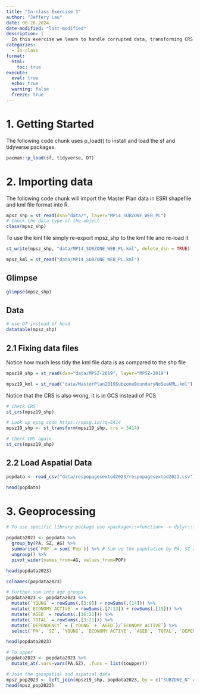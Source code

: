 ```yaml
---
title: "In-class Exercise 1"
author: "Jeffery Lau"
date: 08-26-2024
date-modified: "last-modified"
description: |
  In this exercise we learn to handle corrupted data, transforming CRS as well as some geoprocessing and joining of geospatial and aspatial data
categories:
  - In-class
format:
  html:
    toc: true
execute: 
  eval: true
  echo: true
  warning: false
  freeze: true
---
```


# 1. Getting Started

The following code chunk uses p_load() to install and load the sf and tidyverse packages.

```r
pacman::p_load(sf, tidyverse, DT)
```

# 2. Importing data

The following code chunk will import the Master Plan data in ESRI shapefile and kml file format into R.

```r
mpsz_shp = st_read(dsn="data/", layer="MP14_SUBZONE_WEB_PL")
# Check the data type of the object
class(mpsz_shp)
```

To use the kml file simply re-export mpsz_shp to the kml file and re-load it

```r
st_write(mpsz_shp, "data/MP14_SUBZONE_WEB_PL.kml", delete_dsn = TRUE)

mpsz_kml = st_read("data/MP14_SUBZONE_WEB_PL.kml")
```

::: panel-tabset
## Glimpse

```r
glimpse(mpsz_shp)
```

## Data

```r
# use DT instead of head
datatable(mpsz_shp)
```
:::

## 2.1 Fixing data files

Notice how much less tidy the kml file data is as compared to the shp file

```r
mpsz19_shp = st_read(dsn="data/MPSZ-2019", layer="MPSZ-2019") 

mpsz19_kml = st_read("data/MasterPlan2019SubzoneBoundaryNoSeaKML.kml")
```

Notice that the CRS is also wrong, it is in GCS instead of PCS

```r
# Check CRS
st_crs(mpsz19_shp)

# Look up epsg code https://epsg.io/?q=3414
mpsz19_shp <- st_transform(mpsz19_shp, crs = 3414)

# Check CRS again
st_crs(mpsz19_shp)

```

## 2.2 Load Aspatial Data

```r
popdata <- read_csv("data/respopagesextod2023/respopagesextod2023.csv")

head(popdata)
```

# 3. Geoprocessing

```r
# To use specific library package use <package>::<function> -> dplyr::filter()

popdata2023 <- popdata %>% 
  group_by(PA, SZ, AG) %>%
  summarise(`POP` = sum(`Pop`)) %>% # Sum up the population by PA, SZ and AG
  ungroup() %>%
  pivot_wider(names_from=AG, values_from=POP)

head(popdata2023)
```

```r
colnames(popdata2023)

# Further sum into age groups
popdata2023 <- popdata2023 %>%
  mutate(`YOUNG` = rowSums(.[3:6]) + rowSums(.[14])) %>%
  mutate(`ECONOMY ACTIVE` = rowSums(.[7:13]) + rowSums(.[15])) %>%
  mutate(`AGED` = rowSums(.[16:21])) %>%
  mutate(`TOTAL` = rowSums(.[3:21])) %>%
  mutate(`DEPENDENCY` = (`YOUNG` + `AGED`)/`ECONOMY ACTIVE`) %>%
  select(`PA`, `SZ`, `YOUNG`, `ECONOMY ACTIVE`, `AGED`, `TOTAL`, `DEPENDENCY`)

head(popdata2023)
```

```r
# To upper 
popdata2023 <- popdata2023 %>%
  mutate_at(.vars=vars(PA,SZ), .funs = list(toupper))
```

```r
# Join the geospatial and aspatial data
mpsz_pop2023 <- left_join(mpsz19_shp, popdata2023, by = c("SUBZONE_N" = "SZ"))
head(mpsz_pop2023)
```
